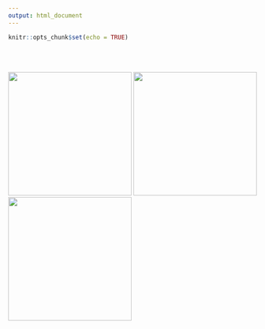 ```yaml
---
output: html_document
---
```


```r
knitr::opts_chunk$set(echo = TRUE)
```

<br>
<br>

[![](./images/whyGithub.jpg){width=250px}](z2_whyGit.html) [![](./images/GitLingo.png){width=250px}](z2_gitTerminology.html) [![](./images/gitSetup.png){width=250px}](z2_setItUp.html)